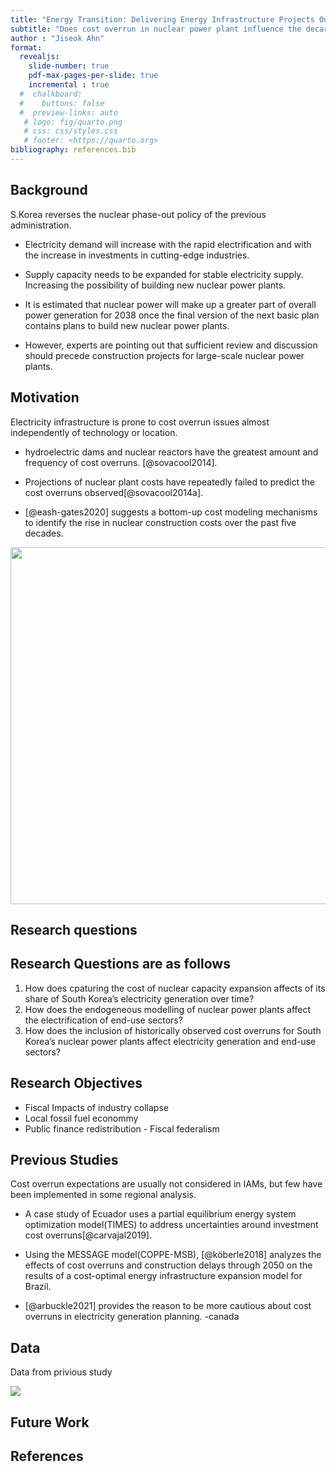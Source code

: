 ```yaml
---
title: "Energy Transition: Delivering Energy Infrastructure Projects On Time and On Budget"
subtitle: "Does cost overrun in nuclear power plant influence the decarbonization in South Korea?"
author : "Jiseok Ahn"
format:
  revealjs: 
    slide-number: true
    pdf-max-pages-per-slide: true
    incremental : true
  #  chalkboard: 
  #    buttons: false
  #  preview-links: auto
   # logo: fig/quarto.png
   # css: css/styles.css
   # footer: <https://quarto.org>
bibliography: references.bib
---
```


## Background {.smaller}

S.Korea reverses the nuclear phase-out policy of the previous administration.

-   Electricity demand will increase with the rapid electrification and with the increase in investments in cutting-edge industries.

-   Supply capacity needs to be expanded for stable electricity supply. Increasing the possibility of building new nuclear power plants.

-   It is estimated that nuclear power will make up a greater part of overall power generation for 2038 once the final version of the next basic plan contains plans to build new nuclear power plants.

-   However, experts are pointing out that sufficient review and discussion should precede construction projects for large-scale nuclear power plants.

## Motivation {.smaller}

Electricity infrastructure is prone to cost overrun issues almost independently of technology or location.

::: fragment
-   hydroelectric dams and nuclear reactors have the greatest amount and frequency of cost overruns. [@sovacool2014].

-   Projections of nuclear plant costs have repeatedly failed to predict the cost overruns observed[@sovacool2014a].

-   [@eash-gates2020] suggests a bottom-up cost modeling mechanisms to identify the rise in nuclear construction costs over the past five decades.
:::

::: fragment
::: fragment
![](PPT_research_topic/nuclear_construction_cost.png){fig-align="center" width="571"}
:::
:::

## Research questions

::: callout-note
## Research Questions are as follows

1.  How does cpaturing the cost of nuclear capacity expansion affects of its share of South Korea's electricity generation over time?
2.  How does the endogeneous modelling of nuclear power plants affect the electrification of end-use sectors?
3.  How does the inclusion of historically observed cost overruns for South Korea's nuclear power plants affect electricity generation and end-use sectors?
:::

## Research Objectives

-   Fiscal Impacts of industry collapse
-   Local fossil fuel econommy
-   Public finance redistribution - Fiscal federalism

## Previous Studies {.smaller}

Cost overrun expectations are usually not considered in IAMs, but few have been implemented in some regional analysis.

-   A case study of Ecuador uses a partial equilibrium energy system optimization model(TIMES) to address uncertainties around investment cost overruns[@carvajal2019].

-   Using the MESSAGE model(COPPE-MSB), [@köberle2018] analyzes the effects of cost overruns and construction delays through 2050 on the results of a cost-optimal energy infrastructure expansion model for Brazil.

-   [@arbuckle2021] provides the reason to be more cautious about cost overruns in electricity generation planning. -canada

## Data

Data from privious study

![](PPT_research_topic/cost_overrun.png){fig-align="center"}

## Future Work {.scrollable .smaller}

## References {.scrollable .smaller}
